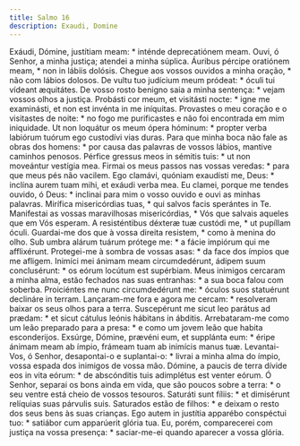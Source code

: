```yaml
---
title: Salmo 16
description: Exaudi, Domine
---
```


<div class="side-by-side not-content">
  <span>Exáudi, Dómine, justítiam meam: * inténde deprecatiónem meam.</span>
  <span>Ouvi, ó Senhor, a minha justiça; atendei a minha súplica.</span>
  <span>Áuribus pércipe oratiónem meam, * non in lábiis dolósis.</span>
  <span>
    Chegue aos vossos ouvidos a minha oração, * não com lábios dolosos.
  </span>
  <span>
    De vultu tuo judícium meum pródeat: * óculi tui vídeant æquitátes.
  </span>
  <span>
    De vosso rosto benigno saia a minha sentença: * vejam vossos olhos a
    justiça.
  </span>
  <span>
    Probásti cor meum, et visitásti nocte: * igne me examinásti, et non est
    invénta in me iníquitas.
  </span>
  <span>
    Provastes o meu coração e o visitastes de noite: * no fogo me purificastes e
    não foi encontrada em mim iniquidade.
  </span>
  <span>
    Ut non loquátur os meum ópera hóminum: * propter verba labiórum tuórum ego
    custodívi vias duras.
  </span>
  <span>
    Para que minha boca não fale as obras dos homens: * por causa das palavras
    de vossos lábios, mantive caminhos penosos.
  </span>
  <span>
    Pérfice gressus meos in sémitis tuis: * ut non moveántur vestígia mea.
  </span>
  <span>
    Firmai os meus passos nas vossas veredas: * para que meus pés não vacilem.
  </span>
  <span>
    Ego clamávi, quóniam exaudísti me, Deus: * inclína aurem tuam mihi, et
    exáudi verba mea.
  </span>
  <span>
    Eu clamei, porque me tendes ouvido, ó Deus: * inclinai para mim o vosso
    ouvido e ouvi as minhas palavras.
  </span>
  <span>Mirífica misericórdias tuas, * qui salvos facis sperántes in Te.</span>
  <span>
    Manifestai as vossas maravilhosas misericórdias, * Vós que salvais aqueles
    que em Vós esperam.
  </span>
  <span>A resisténtibus déxteræ tuæ custódi me, * ut pupíllam óculi.</span>
  <span>
    Guardai-me dos que à vossa direita resistem, * como à menina do olho.
  </span>
  <span>
    Sub umbra alárum tuárum prótege me: * a fácie impiórum qui me afflixérunt.
  </span>
  <span>
    Protegei-me à sombra de vossas asas: * da face dos ímpios que me afligem.
  </span>
  <span>
    Inimíci mei ánimam meam circumdedérunt, ádipem suum conclusérunt: * os eórum
    locútum est supérbiam.
  </span>
  <span>
    Meus inimigos cercaram a minha alma, estão fechados nas suas entranhas: * a
    sua boca falou com soberba.
  </span>
  <span>
    Proiciéntes me nunc circumdedérunt me: * óculos suos statuérunt declináre in
    terram.
  </span>
  <span>
    Lançaram-me fora e agora me cercam: * resolveram baixar os seus olhos para a
    terra.
  </span>
  <span>
    Suscepérunt me sicut leo parátus ad prædam: * et sicut cátulus leónis
    hábitans in ábditis.
  </span>
  <span>
    Arrebataram-me como um leão preparado para a presa: * e como um jovem leão
    que habita esconderijos.
  </span>
  <span>
    Exsúrge, Dómine, prævéni eum, et supplánta eum: * éripe ánimam meam ab
    ímpio, frámeam tuam ab inimícis manus tuæ.
  </span>
  <span>
    Levantai-Vos, ó Senhor, desapontai-o e suplantai-o: * livrai a minha alma do
    ímpio, vossa espada dos inimigos de vossa mão.
  </span>
  <span>
    Dómine, a paucis de terra dívide eos in vita eórum: * de abscónditis tuis
    adimplétus est venter eórum.
  </span>
  <span>
    Ó Senhor, separai os bons ainda em vida, que são poucos sobre a terra: * o
    seu ventre está cheio de vossos tesouros.
  </span>
  <span>
    Saturáti sunt fíliis: * et dimisérunt relíquias suas párvulis suis.
  </span>
  <span>
    Saturados estão de filhos: * e deixam o resto dos seus bens às suas
    crianças.
  </span>
  <span>
    Ego autem in justítia apparébo conspéctui tuo: * satiábor cum apparúerit
    glória tua.
  </span>
  <span>
    Eu, porém, comparecerei com justiça na vossa presença: * saciar-me-ei quando
    aparecer a vossa glória.
  </span>
</div>
